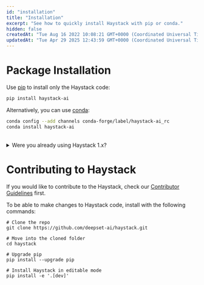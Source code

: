 ```yaml
---
id: "installation"
title: "Installation"
excerpt: "See how to quickly install Haystack with pip or conda."
hidden: false
createdAt: "Tue Aug 16 2022 10:08:21 GMT+0000 (Coordinated Universal Time)"
updatedAt: "Tue Apr 29 2025 12:43:59 GMT+0000 (Coordinated Universal Time)"
---
```

# Package Installation

Use [pip](https://github.com/pypa/pip) to install only the Haystack code:

```bash
pip install haystack-ai
```

Alternatively, you can use [conda](https://docs.conda.io/projects/conda/en/stable/):

```bash
conda config --add channels conda-forge/label/haystack-ai_rc
conda install haystack-ai
```

<br />

<details>

<summary>Were you already using Haystack 1.x?</summary>

> 🚧 Warning
>
> Installing `farm-haystack` and `haystack-ai` in the same Python environment (virtualenv, Colab, or system) causes problems.
>
> Installing both packages in the same environment can somehow work or fail in obscure ways. We suggest installing only one of these packages per Python environment. Make sure that you remove both packages if they are installed in the same environment, followed by installing only one of them:
>
> ```bash
> pip uninstall -y farm-haystack haystack-ai
> pip install haystack-ai
> ```
>
> If you have any questions, please reach out to us on the [GitHub Discussion](https://github.com/deepset-ai/haystack/discussions) or [Discord](https://discord.com/invite/VBpFzsgRVF).

</details>

# Contributing to Haystack

If you would like to contribute to the Haystack, check our [Contributor Guidelines](https://github.com/deepset-ai/haystack/blob/main/CONTRIBUTING.md) first.

To be able to make changes to Haystack code, install with the following commands:

```shell
# Clone the repo
git clone https://github.com/deepset-ai/haystack.git

# Move into the cloned folder
cd haystack

# Upgrade pip
pip install --upgrade pip

# Install Haystack in editable mode
pip install -e '.[dev]'
```
